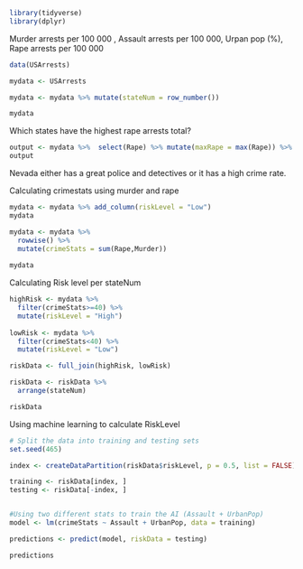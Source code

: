 
```{r Setup}

library(tidyverse)
library(dplyr)

```


Murder arrests per 100 000 , Assault arrests per 100 000, Urpan pop (%), Rape arrests per 100 000
```{r}
data(USArrests)

mydata <- USArrests

mydata <- mydata %>% mutate(stateNum = row_number())

mydata 

```

Which states have the highest rape arrests total?
```{r}

output <- mydata %>%  select(Rape) %>% mutate(maxRape = max(Rape)) %>% filter(Rape == maxRape)
output

```
Nevada either has a great police and detectives or it has a high crime rate.


Calculating crimestats using murder and rape
```{r}

mydata <- mydata %>% add_column(riskLevel = "Low")
mydata

mydata <- mydata %>% 
  rowwise() %>% 
  mutate(crimeStats = sum(Rape,Murder))
           
mydata
```

Calculating Risk level per stateNum
```{r}
highRisk <- mydata %>% 
  filter(crimeStats>=40) %>% 
  mutate(riskLevel = "High")
  
lowRisk <- mydata %>% 
  filter(crimeStats<40) %>% 
  mutate(riskLevel = "Low")

riskData <- full_join(highRisk, lowRisk)

riskData <- riskData %>% 
  arrange(stateNum)

riskData


```

Using machine learning to calculate RiskLevel
```{r}
# Split the data into training and testing sets
set.seed(465)

index <- createDataPartition(riskData$riskLevel, p = 0.5, list = FALSE)

training <- riskData[index, ]
testing <- riskData[-index, ]


#Using two different stats to train the AI (Assault + UrbanPop) 
model <- lm(crimeStats ~ Assault + UrbanPop, data = training)

predictions <- predict(model, riskData = testing)

predictions

```



